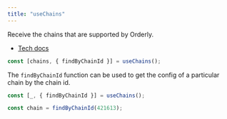 ```yaml
---
title: "useChains"
---
```


Receive the chains that are supported by Orderly.

- [Tech docs](/sdks/tech-doc/modules/orderly_network_hooks#usechains)

```typescript
const [chains, { findByChainId }] = useChains();
```

The `findByChainId` function can be used to get the config of a particular chain by the chain id.

```typescript
const [_, { findByChainId }] = useChains();

const chain = findByChainId(421613);
```
